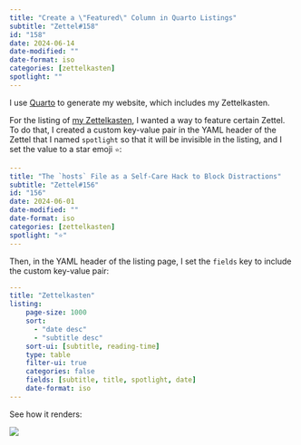 ```yaml
---
title: "Create a \"Featured\" Column in Quarto Listings"
subtitle: "Zettel#158"
id: "158"
date: 2024-06-14
date-modified: ""
date-format: iso
categories: [zettelkasten]
spotlight: ""
---
```

I use [Quarto](https://quarto.org) to generate my website, which includes my Zettelkasten.

For the listing of [my Zettelkasten](https://sderev.com/zettel), I wanted a way to feature certain Zettel. To do that, I created a custom key-value pair in the YAML header of the Zettel that I named `spotlight` so that it will be invisible in the listing, and I set the value to a star emoji `⭐`:

```yaml
---
title: "The `hosts` File as a Self-Care Hack to Block Distractions"
subtitle: "Zettel#156"
id: "156"
date: 2024-06-01
date-modified: ""
date-format: iso
categories: [zettelkasten]
spotlight: "⭐"
---
```

Then, in the YAML header of the listing page, I set the `fields` key to include the custom key-value pair:

```yaml
---
title: "Zettelkasten"
listing:
    page-size: 1000
    sort: 
      - "date desc"
      - "subtitle desc"
    sort-ui: [subtitle, reading-time]
    type: table
    filter-ui: true
    categories: false
    fields: [subtitle, title, spotlight, date]
    date-format: iso
---
```

See how it renders:

![](/zettel/assets/images/screenshot_2024-06-14T06:10:16_0.png)

